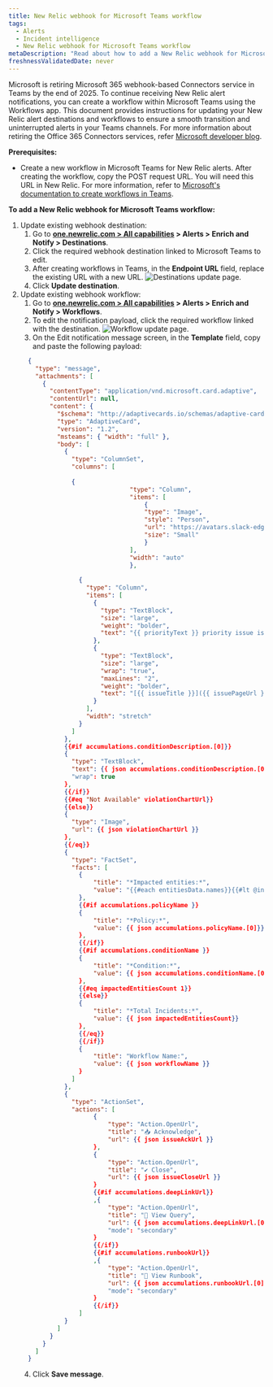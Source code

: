 ```yaml
---
title: New Relic webhook for Microsoft Teams workflow
tags:
  - Alerts
  - Incident intelligence
  - New Relic webhook for Microsoft Teams workflow
metaDescription: "Read about how to add a New Relic webhook for Microsoft Teams workflow."
freshnessValidatedDate: never
---
```


Microsoft is retiring Microsoft 365 webhook-based Connectors service in Teams by the end of 2025. To continue receiving New Relic alert notifications, you can create a workflow within Microsoft Teams using the Workflows app. This document provides instructions for updating your New Relic alert destinations and workflows to ensure a smooth transition and uninterrupted alerts in your Teams channels. For more information about retiring the Office 365 Connectors services, refer [Microsoft developer blog](https://devblogs.microsoft.com/microsoft365dev/retirement-of-office-365-connectors-within-microsoft-teams/).



**Prerequisites:**

* Create a new workflow in Microsoft Teams for New Relic alerts. After creating the workflow, copy the POST request URL. You will need this URL in New Relic. For more information, refer to [Microsoft's documentation to create workflows in Teams](https://support.microsoft.com/en-us/office/create-incoming-webhooks-with-workflows-for-microsoft-teams-8ae491c7-0394-4861-ba59-055e33f75498).


**To add a New Relic webhook for Microsoft Teams workflow:**


1. Update existing webhook destination: 
    1. Go to **[one.newrelic.com > All capabilities](https://one.newrelic.com/all-capabilities) > Alerts > Enrich and Notify > Destinations**.
    2. Click the required webhook destination linked to Microsoft Teams to edit.
    3. After creating workflows in Teams, in the **Endpoint URL** field, replace the existing URL with a new URL.
        <img
          title="Destinations update page"
          alt="Destinations update page."
          src="/images/alerts_destination_enpointurl.webp"
        />
    4. Click **Update destination**.
2. Update existing webhook workflow:
    1. Go to **[one.newrelic.com > All capabilities](https://one.newrelic.com/all-capabilities) > Alerts > Enrich and Notify > Workflows**.
    2. To edit the notification payload, click the required workflow linked with the destination.
        <img
          title="Workflow update page"
          alt="Workflow update page."
          src="/images/alerts_workflow_payload.webp"
        />
    3. On the <DNT>Edit notification message</DNT> screen, in the **Template** field, copy and paste the following payload:
      ```json
        {
          "type": "message",
          "attachments": [
            {
              "contentType": "application/vnd.microsoft.card.adaptive",
              "contentUrl": null,
              "content": {
                "$schema": "http://adaptivecards.io/schemas/adaptive-card.json",
                "type": "AdaptiveCard",
                "version": "1.2",
                "msteams": { "width": "full" },
                "body": [
                  {
                    "type": "ColumnSet",
                    "columns": [
                    
                    {
                                    "type": "Column",
                                    "items": [
                                        {
                                        "type": "Image",
                                        "style": "Person",
                                        "url": "https://avatars.slack-edge.com/2022-06-02/3611814361970_f6a28959c2e7258660ea_512.png",
                                        "size": "Small"
                                        }
                                    ],
                                    "width": "auto"
                                    },
                    
                      {
                        "type": "Column",
                        "items": [
                          {
                            "type": "TextBlock",
                            "size": "large",
                            "weight": "bolder",
                            "text": "{{ priorityText }} priority issue is {{#if issueClosedAt}}CLOSED{{else}}{{#if issueAcknowledgedAt}}ACKNOWLEDGED{{else}}ACTIVATED{{/if}}{{/if}}"
                          },
                          {
                            "type": "TextBlock",
                            "size": "large",
                            "wrap": "true",
                            "maxLines": "2",
                            "weight": "bolder",
                            "text": "[{{ issueTitle }}]({{ issuePageUrl }})"
                          }
                        ],
                        "width": "stretch"
                      }
                    ]
                  },
                  {{#if accumulations.conditionDescription.[0]}}
                  {
                    "type": "TextBlock",
                    "text": {{ json accumulations.conditionDescription.[0] }},
                    "wrap": true
                  },
                  {{/if}}
                  {{#eq "Not Available" violationChartUrl}}
                  {{else}}
                  {
                    "type": "Image",
                    "url": {{ json violationChartUrl }}
                  }, 
                  {{/eq}}
                  {
                    "type": "FactSet",
                    "facts": [
                      {
                          "title": "*Impacted entities:*",
                          "value": "{{#each entitiesData.names}}{{#lt @index 5}}{{this}}{{#unless @last}},{{/unless}}{{/lt}}{{/each}}"
                      },
                      {{#if accumulations.policyName }}
                      {
                          "title": "*Policy:*",
                          "value": {{ json accumulations.policyName.[0]}}
                      },
                      {{/if}}
                      {{#if accumulations.conditionName }}
                      {
                          "title": "*Condition:*",
                          "value": {{ json accumulations.conditionName.[0]}}
                      },
                      {{#eq impactedEntitiesCount 1}}
                      {{else}}
                      {
                          "title": "*Total Incidents:*",
                          "value": {{ json impactedEntitiesCount}}
                      },
                      {{/eq}}
                      {{/if}}
                      {
                          "title": "Workflow Name:",
                          "value": {{ json workflowName }}
                      }
                    ]
                  }, 
                  {
                    "type": "ActionSet",
                    "actions": [
                          {
                              "type": "Action.OpenUrl",
                              "title": "📥 Acknowledge",
                              "url": {{ json issueAckUrl }}
                          },
                          {
                              "type": "Action.OpenUrl",
                              "title": "✔️ Close",
                              "url": {{ json issueCloseUrl }}
                          }
                          {{#if accumulations.deepLinkUrl}}
                          ,{
                              "type": "Action.OpenUrl",
                              "title": "🔎 View Query",
                              "url": {{ json accumulations.deepLinkUrl.[0] }},
                              "mode": "secondary"
                          }
                          {{/if}}
                          {{#if accumulations.runbookUrl}}
                          ,{
                              "type": "Action.OpenUrl",
                              "title": "📕 View Runbook",
                              "url": {{ json accumulations.runbookUrl.[0] }},
                              "mode": "secondary"
                          }
                          {{/if}}
                      ]
                  }
                ]
              }
            }
          ]
        }
      ```
    4. Click **Save message**.

